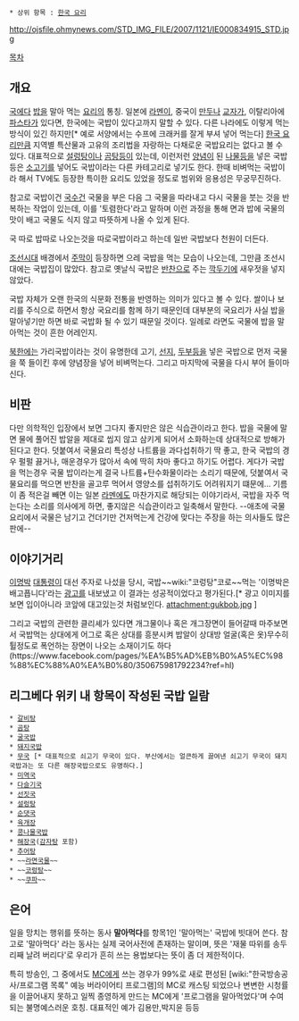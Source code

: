  * 상위 항목 : [[한국 요리]]

http://ojsfile.ohmynews.com/STD_IMG_FILE/2007/1121/IE000834915_STD.jpg

[[목차]]
== 개요 ==
[[국]]에다 [[밥]]을 말아 먹는 [[요리]]의 통칭. 일본에 [[라멘]]이, 중국이 [[만두]]나 [[교자]]가, 이탈리아에 [[파스타]]가 있다면, 한국에는 국밥이 있다고까지 말할 수 있다. 다른 나라에도 이렇게 먹는 방식이 있긴 하지만[* 예로 서양에서는 수프에 크래커를 잘게 부셔 넣어 먹는다] [[한국 요리]]만큼 지역별 특산물과 고유의 조리법을 자랑하는 다채로운 국밥요리는 없다고 볼 수 있다. 대표적으로 [[설렁탕]]이나 [[곰탕]]등이 있는데, 이런저런 [[양념]]이 된 [[나물]]등을 넣은 국밥등은 [[소고기]]를 넣어도 국밥이라는 다른 카테고리로 넣기도 한다. 한때 비벼먹는 국밥이라 해서 TV에도 등장한 특이한 요리도 있었을 정도로 범위와 응용성은 무궁무진하다.  

참고로 국밥이건 [[국수]]건 국물을 부은 다음 그 국물을 따라내고 다시 국물을 붓는 것을 반복하는 작업이 있는데, 이를 '토렴한다'라고 말하며 이런 과정을 통해 면과 밥에 국물의 맛이 배고 국물도 식지 않고 따뜻하게 나올 수 있게 된다. 

국 따로 밥따로 나오는것을 따로국밥이라고 하는데 일반 국밥보다 천원이 더든다.

[[조선]]시대 배경에서 [[주막]]이 등장하면 으레 국밥을 먹는 모습이 나오는데, 그만큼 조선시대에는 국밥집이 많았다. 참고로 옛날식 국밥은 [[반찬]]으로 주는 [[깍두기]]에 새우젓을 넣지 않았다.

국밥 자체가 오랜 한국의 식문화 전통을 반영하는 의미가 있다고 볼 수 있다. 쌀이나 보리를 주식으로 하면서 항상 국요리를 함께 하기 때문인데 대부분의 국요리가 사실 밥을 말아넣기만 하면 바로 국밥화 될 수 있기 때문일 것이다.  일례로 라면도 국물에 밥을 말아먹는 것이 흔한 어레인지.

[[북한]]에는 가리국밥이라는 것이 유명한데 고기, [[선지]], [[두부]]등을 넣은 국밥으로 먼저 국물을 쭉 들이킨 후에 양념장을 넣어 비벼먹는다. 그리고 마지막에 국물을 다시 부어 들이마신다. 

== 비판 ==
다만 의학적인 입장에서 보면 그다지 좋지만은 않은 식습관이라고 한다. 밥을 국물에 말면 물에 풀어진 밥알을 제대로 씹지 않고 삼키게 되어서 소화하는데 상대적으로 방해가 된다고 한다. 덧붙여서 국물요리 특성상 나트륨을 과다섭취하기 딱 좋고, 한국 국밥의 경우 펄펄 끓거나, 매운경우가 많아서 속에 딱히 차마 좋다고 하기도 어렵다. 게다가 국밥을 먹는경우 국물 밥이라는게 결국 나트륨+탄수화물이라는 소리기 때문에, 덧붙여서 국물요리를 먹으면 반찬을 골고루 먹어서 영양소를 섭취하기도 어려워지기 떄문에... 기름이 좀 적은걸 빼면 이는 일본 [[라멘]]에도 마찬가지로 해당되는 이야기라서, 국밥을 자주 먹는다는 소리를 의사에게 하면, 좋지않은 식습관이라고 일축해서 말한다. --애초에 국물요리에서 국물은 남기고 건더기만 건저먹는게 건강에 맞다는 주장을 하는 의사들도 많은판에--

== 이야기거리 ==
[[이명박]] [[대통령]]이 대선 주자로 나섰을 당시, 국밥~~wiki:"코렁탕"코로~~먹는 '이명박은 배고픕니다'라는 [[광고]]를 내보냈고 이 결과는 성공적이었다고 평가된다.[* 광고 이미지를 보면 입이아니라 코앞에 대고있는것 처럼보인다. attachment:gukbob.jpg ]


그리고 국밥의 관련한 클리셰가 있다면 개그물이나 혹은 개그장면이 들어갈때 마주보면서 국밥먹는 상대에게 어그로 혹은 상대를 흥분시켜 밥알이 상대방 얼굴(혹은 옷)무수히 튈정도로 폭언하는 장면이 나오는 소재이기도 하다
(https://www.facebook.com/pages/%EA%B5%AD%EB%B0%A5%EC%98%88%EC%88%A0%EA%B0%80/350675981792234?ref=hl)



== 리그베다 위키 내 항목이 작성된 국밥 일람 ==
 * [[갈비탕]]
 * [[곰탕]] 
 * [[굴국밥]]
 * [[돼지국밥]]
 * [[무국]] [* 대표적으로 쇠고기 무국이 있다. 부산에서는 얼큰하게 끓여낸 쇠고기 무국이 돼지국밥과는 또 다른 해장국밥으로도 유명하다.]
 * [[미역국]]
 * [[다슬기국]]
 * [[선짓국]]
 * [[설렁탕]]
 * [[순댓국]]
 * [[육개장]]
 * [[콩나물국밥]]
 * [[해장국]]([[감자탕]] 포함)
 * [[추어탕]]
 * ~~[[라면]]국물~~
 * ~~[[코렁탕]]~~
 * ~~[[쿠파]]~~

== 은어 ==
일을 망치는 행위를  뜻하는 동사 '''말아먹다'''를 항목1인 '말아먹는' 국밥에 빗대어 쓴다.
참고로 '말아먹다' 라는 동사는 실제 국어사전에 존재하는 말이며, 뜻은 '재물 따위를 송두리째 날려 버리다'로 우리가 흔히 쓰는 용법보다는 뜻이 좀 더 제한적이다.

특히 방송인, 그 중에서도 [[MC]]에게 쓰는 경우가 99%로 새로 편성된 [wiki:"한국방송공사/프로그램 목록" 예능 버라이어티 프로그램]의 MC로 캐스팅 되었으나 변변한 시청률을 이끌어내지 못하고 일찍 종영하게 만드는 MC에게 '프로그램을 말아먹었다'며 수여되는 불명예스러운 호칭. 
대표적인 예가 김용만,박지윤 등등
